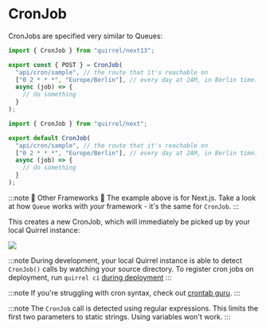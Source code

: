 
# CronJob

CronJobs are specified very similar to Queues:

<Tabs>
<TabItem value="app" label="Nextjs App Router">

```typescript title="app/api/cron/sample/route.ts"
import { CronJob } from "quirrel/next13";

export const { POST } = CronJob(
  "api/cron/sample", // the route that it's reachable on
  ["0 2 * * *", "Europe/Berlin"], // every day at 2AM, in Berlin time. you can also write @weekly or @daily!
  async (job) => {
    // do something
  }
);
```

</TabItem>
<TabItem value="page" label="Nextjs Pages Router">

```typescript title="pages/api/cron/sample.ts"
import { CronJob } from "quirrel/next";

export default CronJob(
  "api/cron/sample", // the route that it's reachable on
  ["0 2 * * *", "Europe/Berlin"], // every day at 2AM, in Berlin time. you can also write @weekly or @daily!
  async (job) => {
    // do something
  }
);
```

</TabItem>
</Tabs>

:::note 🚨 Other Frameworks 🚨
The example above is for Next.js.
Take a look at how `Queue` works with _your_ framework - it's the same for `CronJob`.
:::

This creates a new CronJob, which will immediately be picked up by your local Quirrel instance:

![](./registered-a-cron-job.png)

:::note
During development, your local Quirrel instance is able to detect `CronJob()` calls by watching your source directory.
To register cron jobs on deployment, run `quirrel ci` [during deployment](/deploying)
:::

:::note
If you're struggling with cron syntax, check out [crontab guru](https://crontab.guru/).
:::

:::note
The `CronJob` call is detected using regular expressions.
This limits the first two parameters to static strings.
Using variables won't work.
:::

